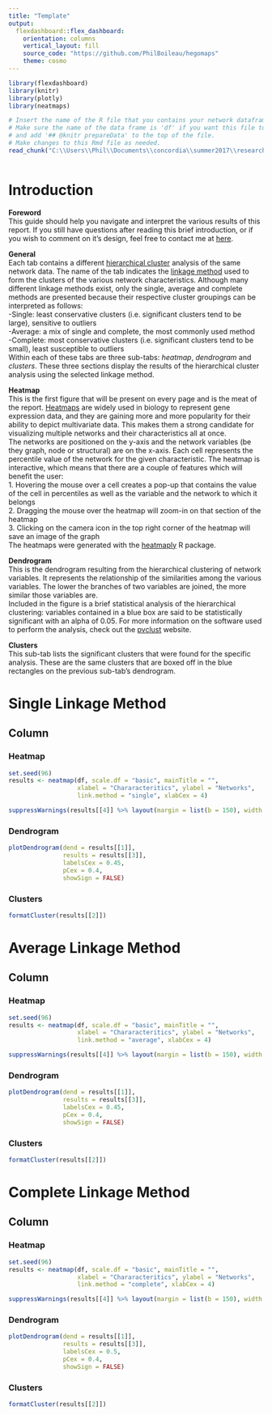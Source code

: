 ```yaml
---
title: "Template"
output: 
  flexdashboard::flex_dashboard:
    orientation: columns
    vertical_layout: fill
    source_code: "https://github.com/PhilBoileau/hegomaps"
    theme: cosmo
---
```


```r
library(flexdashboard)
library(knitr)
library(plotly)
library(neatmaps)

# Insert the name of the R file that you contains your network dataframe here.
# Make sure the name of the data frame is 'df' if you want this file to work,
# and add '## @knitr prepareData' to the top of the file.
# Make changes to this Rmd file as needed.
read_chunk("C:\\Users\\Phil\\Documents\\concordia\\summer2017\\researchISM\\code\\hegomapsTests\\test2.R")

```
```r
```

Introduction
======================================================================
  
**Foreword**  
This guide should help you navigate and interpret the various results of this report. If you still have questions after reading this brief introduction, or if you wish to comment on it's design, feel free to contact me at [here](mailto:pboileau.swim@gmail.com).  
  
**General**  
Each tab contains a different [hierarchical cluster](https://en.wikipedia.org/wiki/Hierarchical_clustering) analysis of the same network data. The name of the tab indicates the [linkage method](https://en.wikipedia.org/wiki/Hierarchical_clustering#Linkage_criteria) used to form the clusters of the various network characteristics. Although many different linkage methods exist, only the single, average and complete methods are presented because their respective cluster groupings can be interpreted as follows:  
-Single: least conservative clusters (i.e. significant clusters tend to be large), sensitive to outliers  
-Average: a mix of single and complete, the most commonly used method  
-Complete: most conservative clusters (i.e. significant clusters tend to be small), least susceptible to outliers  
Within each of these tabs are three sub-tabs: *heatmap*, *dendrogram* and *clusters*. These three sections display the results of the hierarchical cluster analysis using the selected linkage method.
  
**Heatmap**  
This is the first figure that will be present on every page and is the meat of the report. [Heatmaps](http://www.nature.com/nmeth/journal/v9/n3/full/nmeth.1902.html) are widely used in biology to represent gene expression data, and they are gaining more and more popularity for their ability to depict multivariate data. This makes them a strong candidate for visualizing multiple networks and their characteristics all at once.  
The networks are positioned on the y-axis and the network variables (be they graph, node or structural) are on the x-axis. Each cell represents the percentile value of the network for the given characteristic. The heatmap is interactive, which means that there are a couple of features which will benefit the user:  
 1.	Hovering the mouse over a cell creates a pop-up that contains the value of the cell in percentiles as well as the variable and the network to which it belongs   
 2.	Dragging the mouse over the heatmap will zoom-in on that section of the heatmap    
 3.	Clicking on the camera icon in the top right corner of the heatmap will save an image of the graph  
The heatmaps were generated with the [heatmaply](https://cran.rstudio.com/web/packages/heatmaply/vignettes/heatmaply.html) R package.   
  
**Dendrogram**  
This is the dendrogram resulting from the hierarchical clustering of network variables. It represents the relationship of the similarities among the various variables. The lower the branches of two variables are joined, the more similar those variables are.  
Included in the figure is a brief statistical analysis of the hierarchical clustering: variables contained in a blue box are said to be statistically significant with an alpha of 0.05. For more information on the software used to perform the analysis, check out the [pvclust](http://stat.sys.i.kyoto-u.ac.jp/prog/pvclust/) website.  
  
**Clusters**  
This sub-tab lists the significant clusters that were found for the specific analysis. These are the same clusters that are boxed off in the blue rectangles on the previous sub-tab's dendrogram.  


Single Linkage Method
======================================================================

Column {.tabset}
-----------------------------------------------------------------------

### Heatmap

```r
set.seed(96)
results <- neatmap(df, scale.df = "basic", mainTitle = "",
                   xlabel = "Chararacteritics", ylabel = "Networks",
                   link.method = "single", xlabCex = 4)
```
<div align="center">
```r
suppressWarnings(results[[4]] %>% layout(margin = list(b = 150), width = 800, height = 650))
```
</div>

### Dendrogram

```r
plotDendrogram(dend = results[[1]],
               results = results[[3]],
               labelsCex = 0.45,
               pCex = 0.4,
               showSign = FALSE)
```

### Clusters

```r
formatCluster(results[[2]])
```


Average Linkage Method
======================================================================

Column {.tabset}
-----------------------------------------------------------------------

### Heatmap

```r
set.seed(96)
results <- neatmap(df, scale.df = "basic", mainTitle = "",
                   xlabel = "Chararacteritics", ylabel = "Networks",
                   link.method = "average", xlabCex = 4)
```
<div align="center">
```r
suppressWarnings(results[[4]] %>% layout(margin = list(b = 150), width = 800, height = 650))
```
</div>

### Dendrogram

```r
plotDendrogram(dend = results[[1]],
               results = results[[3]],
               labelsCex = 0.45,
               pCex = 0.4,
               showSign = FALSE)
```

### Clusters

```r
formatCluster(results[[2]])
```

Complete Linkage Method
======================================================================

Column {.tabset}
-----------------------------------------------------------------------

### Heatmap

```r
set.seed(96)
results <- neatmap(df, scale.df = "basic", mainTitle = "",
                   xlabel = "Chararacteritics", ylabel = "Networks",
                   link.method = "complete", xlabCex = 4)
```
<div align="center">
```r
suppressWarnings(results[[4]] %>% layout(margin = list(b = 150), width = 800, height = 650))
```
</div>

### Dendrogram

```r
plotDendrogram(dend = results[[1]],
               results = results[[3]],
               labelsCex = 0.5,
               pCex = 0.4,
               showSign = FALSE)
```

### Clusters

```r
formatCluster(results[[2]])
```

